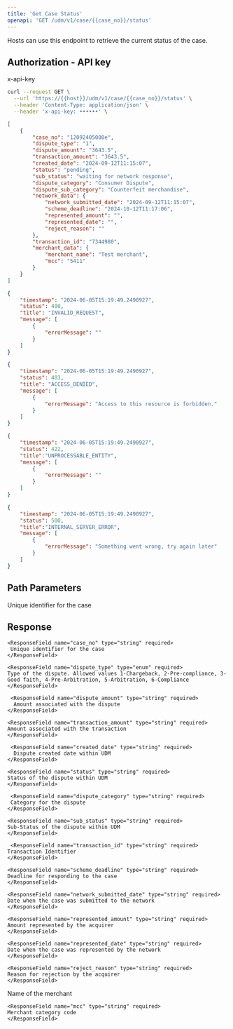 ```yaml
---
title: 'Get Case Status'
openapi: 'GET /udm/v1/case/{{case_no}}/status'
---
```


<Card title="GET /udm/v1/case/{{case_no}}/status" horizontal>
</Card>

Hosts can use this endpoint to retrieve the current status of the case.

Authorization - API key
---
<ResponseField name="x-api-key" type="string" required>
      x-api-key
</ResponseField>

<RequestExample>

```bash request
curl --request GET \
  --url 'https://{{host}}/udm/v1/case/{{case_no}}/status' \
  --header 'Content-Type: application/json' \
  --header 'x-api-key: ••••••' \
```
</RequestExample>

<ResponseExample>

```json 200
[
    {
        "case_no": "12092405000e",
        "dispute_type": "1",
        "dispute_amount": "3643.5",
        "transaction_amount": "3643.5",
        "created_date": "2024-09-12T11:15:07",
        "status": "pending",
        "sub_status": "waiting for network response",
        "dispute_category": "Consumer Dispute",
        "dispute_sub_category": "Counterfeit merchandise",
        "network_data": {
            "network_submitted_date": "2024-09-12T11:15:07",
            "scheme_deadline": "2024-10-12T11:17:06",
            "represented_amount": "",
            "represented_date": "",
            "reject_reason": ""
        },
        "transaction_id": "7344980",
        "merchant_data": {
            "merchant_name": "Test merchant",
            "mcc": "5411"
        }
    }
]
```

```json 400
{
    "timestamp": "2024-06-05T15:19:49.2490927",
    "status": 400,
    "title": "INVALID_REQUEST",
    "message": [
        {
            "errorMessage": ""
        }
    ]
}
```

```json 403
{
    "timestamp": "2024-06-05T15:19:49.2490927",
    "status": 403,
    "title": "ACCESS_DENIED",
    "message": [
        {
            "errorMessage": "Access to this resource is forbidden."
        }
    ]
}
```

```json 422
{
    "timestamp": "2024-06-05T15:19:49.2490927",
    "status": 422,
    "title":"UNPROCESSABLE_ENTITY",
    "message": [
        {
            "errorMessage": ""
        }
    ]
}
```

```json 500
{
    "timestamp": "2024-06-05T15:19:49.2490927",
    "status": 500,
    "title":"INTERNAL_SERVER_ERROR",
    "message": [
        {
            "errorMessage": "Something went wrong, try again later"
        }
    ]
}
```
</ResponseExample>

Path Parameters
---
<ResponseField name="case_no" type="String" required>
      Unique identifier for the case
</ResponseField>

Response
--- 

    <ResponseField name="case_no" type="string" required>
     Unique identifier for the case
    </ResponseField>

    <ResponseField name="dispute_type" type="enum" required>
    Type of the dispute. Allowed values 1-Chargeback, 2-Pre-compliance, 3-Good faith, 4-Pre-Arbitration, 5-Arbitration, 6-Compliance
    </ResponseField>

     <ResponseField name="dispute_amount" type="string" required>
      Amount associated with the dispute
    </ResponseField>

    <ResponseField name="transaction_amount" type="string" required>
    Amount associated with the transaction
    </ResponseField>

     <ResponseField name="created_date" type="string" required>
      Dispute created date within UDM
    </ResponseField>

    <ResponseField name="status" type="string" required>
    Status of the dispute within UDM
    </ResponseField>

     <ResponseField name="dispute_category" type="string" required>
     Category for the dispute
    </ResponseField>

    <ResponseField name="sub_status" type="string" required>
    Sub-Status of the dispute within UDM
    </ResponseField>

     <ResponseField name="transaction_id" type="string" required>
    Transaction Identifier
    </ResponseField>

<ResponseField name="network_data" type="NetworkData Object">
  <Expandable title="properties">

    <ResponseField name="scheme_deadline" type="string" required>
    Deadline for responding to the case
    </ResponseField>

    <ResponseField name="network_submitted_date" type="string" required>
    Date when the case was submitted to the network
    </ResponseField>

    <ResponseField name="represented_amount" type="string" required>
    Amount represented by the acquirer
    </ResponseField>

    <ResponseField name="represented_date" type="string" required>
    Date when the case was represented by the network
    </ResponseField>

    <ResponseField name="reject_reason" type="string" required>
    Reason for rejection by the acquirer
    </ResponseField>

  </Expandable>
</ResponseField>

<ResponseField name="merchant_data" type="Merchant Data Object">
  <Expandable title="properties">

  <ResponseField name="merchant_name" type="string" required>
   Name of the merchant
    </ResponseField>

    <ResponseField name="mcc" type="string" required>
    Merchant category code
    </ResponseField>

  </Expandable>
</ResponseField>



